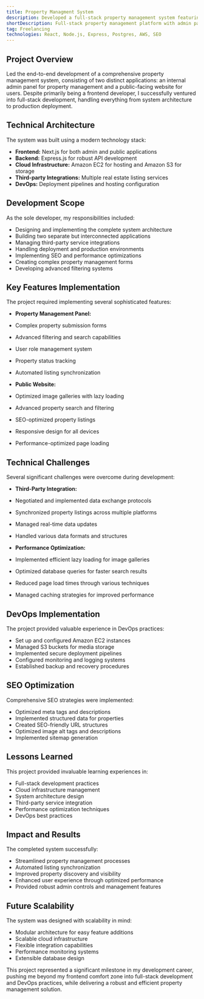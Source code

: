 ```yaml
---
title: Property Managment System
description: Developed a full-stack property management system featuring an admin panel and public website, built with Next.js, Express.js, and AWS. Implemented automated listing synchronization, advanced search, and third-party integrations while optimizing for performance and SEO.
shortDescription: Full-stack property management platform with admin panel and public website, featuring automated listing sync and advanced search capabilities, built using Next.js and AWS.
tag: Freelancing
technologies: React, Node.js, Express, Postgres, AWS, SEO
---
```


<PropertySystemFeatures />

## Project Overview
Led the end-to-end development of a comprehensive property management system, consisting of two distinct applications: an internal admin panel for property management and a public-facing website for users. Despite primarily being a frontend developer, I successfully ventured into full-stack development, handling everything from system architecture to production deployment.

## Technical Architecture
The system was built using a modern technology stack:
- **Frontend:** Next.js for both admin and public applications
- **Backend:** Express.js for robust API development
- **Cloud Infrastructure:** Amazon EC2 for hosting and Amazon S3 for storage
- **Third-party Integrations:** Multiple real estate listing services
- **DevOps:** Deployment pipelines and hosting configuration

## Development Scope
As the sole developer, my responsibilities included:
- Designing and implementing the complete system architecture
- Building two separate but interconnected applications
- Managing third-party service integrations
- Handling deployment and production environments
- Implementing SEO and performance optimizations
- Creating complex property management forms
- Developing advanced filtering systems

## Key Features Implementation
The project required implementing several sophisticated features:
- **Property Management Panel:**
- Complex property submission forms
- Advanced filtering and search capabilities
- User role management system
- Property status tracking
- Automated listing synchronization

- **Public Website:**
- Optimized image galleries with lazy loading
- Advanced property search and filtering
- SEO-optimized property listings
- Responsive design for all devices
- Performance-optimized page loading

## Technical Challenges
Several significant challenges were overcome during development:
- **Third-Party Integration:**
- Negotiated and implemented data exchange protocols
- Synchronized property listings across multiple platforms
- Managed real-time data updates
- Handled various data formats and structures

- **Performance Optimization:**
- Implemented efficient lazy loading for image galleries
- Optimized database queries for faster search results
- Reduced page load times through various techniques
- Managed caching strategies for improved performance

## DevOps Implementation
The project provided valuable experience in DevOps practices:
- Set up and configured Amazon EC2 instances
- Managed S3 buckets for media storage
- Implemented secure deployment pipelines
- Configured monitoring and logging systems
- Established backup and recovery procedures

## SEO Optimization
Comprehensive SEO strategies were implemented:
- Optimized meta tags and descriptions
- Implemented structured data for properties
- Created SEO-friendly URL structures
- Optimized image alt tags and descriptions
- Implemented sitemap generation

## Lessons Learned
This project provided invaluable learning experiences in:
- Full-stack development practices
- Cloud infrastructure management
- System architecture design
- Third-party service integration
- Performance optimization techniques
- DevOps best practices

## Impact and Results
The completed system successfully:
- Streamlined property management processes
- Automated listing synchronization
- Improved property discovery and visibility
- Enhanced user experience through optimized performance
- Provided robust admin controls and management features

## Future Scalability
The system was designed with scalability in mind:
- Modular architecture for easy feature additions
- Scalable cloud infrastructure
- Flexible integration capabilities
- Performance monitoring systems
- Extensible database design

This project represented a significant milestone in my development career, pushing me beyond my frontend comfort zone into full-stack development and DevOps practices, while delivering a robust and efficient property management solution.
